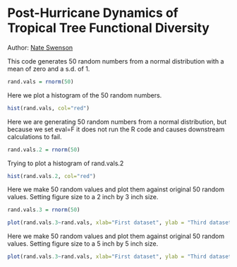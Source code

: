 Post-Hurricane Dynamics of Tropical Tree Functional Diversity
=============================================================

Author: [Nate Swenson](http://www.swensonlab.com)

This code generates 50 random numbers from a normal distribution with a mean of zero and a s.d. of 1.

```r

rand.vals = rnorm(50)

```

Here we plot a histogram of the 50 random numbers.

```r

hist(rand.vals, col="red")

```

Here we are generating 50 random numbers from a normal distribution, but because we set eval=F it does not run the R code and causes downstream calculations to fail.


```r

rand.vals.2 = rnorm(50)

```

Trying to plot a histogram of rand.vals.2

```r

hist(rand.vals.2, col="red")

```

Here we make 50 random values and plot them against original 50 random values. Setting figure size to a 2 inch by 3 inch size.

```r

rand.vals.3 = rnorm(50)

plot(rand.vals.3~rand.vals, xlab="First dataset", ylab = "Third dataset", pch=21, bg="orange",cex=2,xlim=c(-5,5),ylim=c(-5,5))
```


Here we make 50 random values and plot them against original 50 random values. Setting figure size to a 5 inch by 5 inch size.

```r

plot(rand.vals.3~rand.vals, xlab="First dataset", ylab = "Third dataset", pch=21, bg="orange",cex=2,xlim=c(-5,5),ylim=c(-5,5))

```
